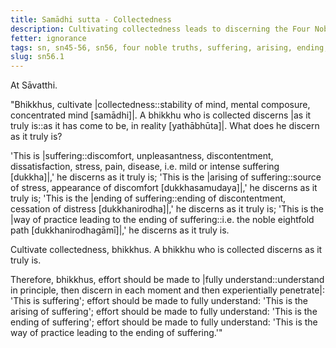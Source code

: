 ```yaml
---
title: Samādhi sutta - Collectedness
description: Cultivating collectedness leads to discerning the Four Noble Truths.
fetter: ignorance
tags: sn, sn45-56, sn56, four noble truths, suffering, arising, ending, cessation, way of practice, path
slug: sn56.1
---
```


At Sāvatthi.

"Bhikkhus, cultivate |collectedness::stability of mind, mental composure, concentrated mind [samādhi]|. A bhikkhu who is collected discerns |as it truly is::as it has come to be, in reality [yathābhūta]|. What does he discern as it truly is?

'This is |suffering::discomfort, unpleasantness, discontentment, dissatisfaction, stress, pain, disease, i.e. mild or intense suffering [dukkha]|,' he discerns as it truly is;
'This is the |arising of suffering::source of stress, appearance of discomfort [dukkhasamudaya]|,' he discerns as it truly is;
'This is the |ending of suffering::ending of discontentment, cessation of distress [dukkhanirodha]|,' he discerns as it truly is;
'This is the |way of practice leading to the ending of suffering::i.e. the noble eightfold path [dukkhanirodhagāmī]|,' he discerns as it truly is.

Cultivate collectedness, bhikkhus. A bhikkhu who is collected discerns as it truly is.

Therefore, bhikkhus, effort should be made to |fully understand::understand in principle, then discern in each moment and then experientially penetrate|: 'This is suffering';
effort should be made to fully understand: 'This is the arising of suffering';
effort should be made to fully understand: 'This is the ending of suffering';
effort should be made to fully understand: 'This is the way of practice leading to the ending of suffering.'"